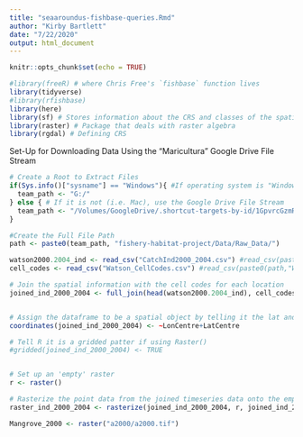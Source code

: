 ```yaml
---
title: "seaaroundus-fishbase-queries.Rmd"
author: "Kirby Bartlett"
date: "7/22/2020"
output: html_document
---
```


```r
knitr::opts_chunk$set(echo = TRUE)

#library(freeR) # where Chris Free's `fishbase` function lives
library(tidyverse)
#library(rfishbase)
library(here)
library(sf) # Stores information about the CRS and classes of the spatial data
library(raster) # Package that deals with raster algebra
library(rgdal) # Defining CRS

```


Set-Up for Downloading Data Using the "Maricultura" Google Drive File Stream
```r
# Create a Root to Extract Files 
if(Sys.info()["sysname"] == "Windows"){ #If operating system is "Windows" use G: Drive
  team_path <- "G:/"
} else { # If it is not (i.e. Mac), use the Google Drive File Stream
  team_path <- "/Volumes/GoogleDrive/.shortcut-targets-by-id/1GpvrcGzmRSROKwiSRhlx3wUH3WCLFULw/"
}

#Create the Full File Path
path <- paste0(team_path, "fishery-habitat-project/Data/Raw_Data/")

```

```r
watson2000.2004_ind <- read_csv("CatchInd2000_2004.csv") #read_csv(paste0(path,"CatchInd2000_2004.csv")) # Watson 2000-2004 industrial catch numbers
cell_codes <- read_csv("Watson_CellCodes.csv") #read_csv(paste0(path,"Watson_CellCodes.csv")) # lat long for the center of each cell and which cell number it refers to

# Join the spatial information with the cell codes for each location
joined_ind_2000_2004 <- full_join(head(watson2000.2004_ind), cell_codes, by = "Cell") 


# Assign the dataframe to be a spatial object by telling it the lat and long column names
coordinates(joined_ind_2000_2004) <- ~LonCentre+LatCentre

# Tell R it is a gridded patter if using Raster()
#gridded(joined_ind_2000_2004) <- TRUE


# Set up an 'empty' raster 
r <- raster()

# Rasterize the point data from the joined timeseries data onto the empty raster (empty raster has a global extent)
raster_ind_2000_2004 <- rasterize(joined_ind_2000_2004, r, joined_ind_2000_2004$IUU)

```

```r

Mangrove_2000 <- raster("a2000/a2000.tif")
```

